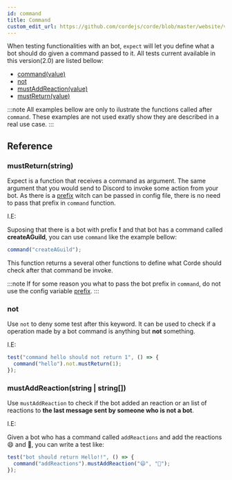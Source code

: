 ```yaml
---
id: command
title: Command
custom_edit_url: https://github.com/cordejs/corde/blob/master/website/versioned_docs/version-1.0.0/expect.md
---
```


When testing functionalities with an bot, `expect` will let you define what a bot should do
given a command passed to it. All tests current available in this version(2.0) are listed bellow:

- [command(value)](/docs/expect#expectcommandname-string)
- [not](/docs/expect#not)
- [mustAddReaction(value)](/docs/expect#toaddreactionreaction-string)
- [mustReturn(value)](/docs/expect#toreturn)

:::note
All examples bellow are only to ilustrate the functions called after
`command`. These examples are not used exatly show they are described
in a real use case.
:::

## Reference

### mustReturn(string)

Expect is a function that receives a command as argument. The same argument that you would send to
Discord to invoke some action from your bot. As there is a [prefix](/docs/configurations#botprefix) witch can
be passed in config file, there is no need to pass that prefix in `command` function.

I.E:

Suposing that there is a bot with prefix **!** and that bot has a command called **createAGuild**, you can
use `command` like the example bellow:

```javascript
command("createAGuild");
```

This function returns a several other functions to define what Corde should check after that command be invoke.

:::note
If for some reason you what to pass the bot prefix in `command`, do not use the config variable [prefix](/docs/configuration#botprefix).
:::

### not

Use `not` to deny some test after this keyword. It can be used to check if a operation
made by a bot command is anything but **not** something.

I.E:

```javascript
test("command hello should not return 1", () => {
  command("hello").not.mustReturn(1);
});
```

### mustAddReaction(string | string[])

Use `mustAddReaction` to check if the bot added an reaction or an list of reactions to **the last message sent by someone who is not a bot**.

I.E:

Given a bot who has a command called `addReactions` and add the reactions 😄 and 🍊,
you can write a test like:

```typescript
test("bot should return Hello!!", () => {
  command("addReactions").mustAddReaction("😄", "🍊");
});
```
